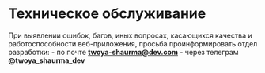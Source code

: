 # Техническое обслуживание

При выявлении ошибок, багов, иных вопросах, касающихся качества и работоспособности веб-приложения, 
просьба проинформировать отдел разработки: 
    -  по почте **twoya-shaurma@dev.com**
    -  через телеграм **@twoya_shaurma_dev**


